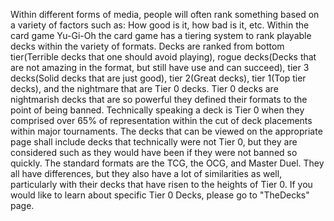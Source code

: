 Within different forms of media, people will often rank something
based on a variety of factors such as: How good is it, how bad is
it, etc. Within the card game Yu-Gi-Oh the card game has a tiering
system to rank playable decks within the variety of formats. 
Decks are ranked from bottom tier(Terrible decks that one should
avoid playing), rogue decks(Decks that are not amazing in the
format, but still have use and can succeed), tier 3 decks(Solid 
decks that are just good), tier 2(Great decks), tier 1(Top tier
decks), and the nightmare that are Tier 0 decks. Tier 0 decks 
are nightmarish decks that are so powerful they defined their 
formats to the point of being banned. Technically speaking a
deck is Tier 0 when they comprised over 65% of representation within
the cut of deck placements within major tournaments. The decks that 
can be viewed on the appropriate page shall include decks that 
technically were not Tier 0, but they are considered such as they
would have been if they were not banned so quickly. 
The standard formats are the TCG, the OCG, and Master Duel. They 
all have differences, but they also have a lot of similarities as 
well, particularly with their decks that have risen to the heights 
of Tier 0. If you would like to learn about specific Tier 0 Decks, 
please go to "TheDecks" page.
